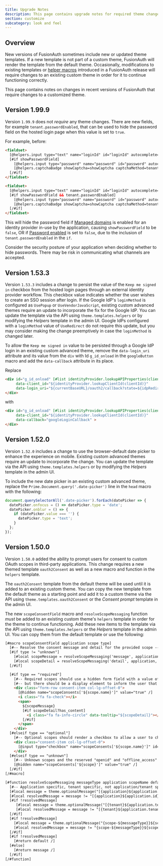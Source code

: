 ```yaml
---
title: Upgrade Notes
description: This page contains upgrade notes for required theme changes in recent versions of FusionAuth.
section: customize
subcategory: look and feel
---
```


## Overview

New versions of FusionAuth sometimes include new or updated theme templates. If a new template is not part of a custom theme, FusionAuth will render the template from the default theme. Occasionally, modifications to existing templates or [helper macros](/docs/customize/look-and-feel/helpers) introduced in a FusionAuth release will require changes to an existing custom theme in order for it to continue functioning correctly.

This page contains notes on changes in recent versions of FusionAuth that require changes to a customized theme.

## Version 1.99.9

Version `1.99.9` does not *require* any theme changes. There are new fields, for example `tenant.passwordEnabled`, that can be used to hide the password field on the hosted login page when this value is set to `true`.

For example, before:

```html title="Before"
<fieldset>
  [@helpers.input type="text" name="loginId" id="loginId" autocomplete="username" autocapitalize="none" autocomplete="on" autocorrect="off" spellcheck="false" autofocus=(!loginId?has_content) placeholder=theme.message("loginId") leftAddon="user" disabled=(showPasswordField && hasDomainBasedIdentityProviders)/]
  [#if showPasswordField]
    [@helpers.input type="password" name="password" id="password" autocomplete="current-password" autofocus=loginId?has_content placeholder=theme.message("password") leftAddon="lock"/]
    [@helpers.captchaBadge showCaptcha=showCaptcha captchaMethod=tenant.captchaConfiguration.captchaMethod siteKey=tenant.captchaConfiguration.siteKey/]
  [/#if]
</fieldset>
```

```html title="After"
<fieldset>
  [@helpers.input type="text" name="loginId" id="loginId" autocomplete="username" autocapitalize="none" autocomplete="on" autocorrect="off" spellcheck="false" autofocus=(!loginId?has_content) placeholder=theme.message("loginId") leftAddon="user" disabled=(showPasswordField && hasDomainBasedIdentityProviders)/]
  [#if showPasswordField && tenant.passwordEnabled]
    [@helpers.input type="password" name="password" id="password" autocomplete="current-password" autofocus=loginId?has_content placeholder=theme.message("password") leftAddon="lock"/]
    [@helpers.captchaBadge showCaptcha=showCaptcha captchaMethod=tenant.captchaConfiguration.captchaMethod siteKey=tenant.captchaConfiguration.siteKey/]
  [/#if]
</fieldset>
```

This will hide the password field if [Managed domains](/docs/lifecycle/authenticate-users/identity-providers/overview-oidc#managed-domains) is enabled for an identity provider in-use by the application, causing `showPasswordField` to be `false`, OR if [Password enabled](/docs/get-started/core-concepts/tenants#password) is set to `false`, due to the inclusion of `tenant.passwordEnabled` in the `if`.

<Aside type="caution">
  Consider the security posture of your application when deciding whether to hide passwords. There may be risk in communicating what channels are accepted.
</Aside>

## Version 1.53.3

Version `1.53.3` includes a change to persist the value of the `Keep me signed in` checkbox from the hosted login pages through an external identity provider workflow. This checkbox value indicates whether the user wishes to create an SSO session after login. If the Google IdP's `loginMethod` is configured as `UsePopup` or `UseVendorJavaScript`, existing custom advanced themes require an update to incorporate the fix for the Google IdP. You can update the template via the API using `theme.templates.helpers` or by modifying the *Helpers* template in the admin UI. Google IdPs configured with a `loginMethod` value of `UseRedirect` do not require this update, but you may consider making the change preemptively in case the `loginMethod` is changed later.

To allow the `Keep me signed in` value to be persisted through a Google IdP login in an existing custom advanced theme, remove the `data-login_uri` attribute and its value from the `div` with Id `g_id_onload` in the `googleButton` macro and add the `data-callback` attribute in its place.

Replace

```html
<div id="g_id_onload" [#list identityProvider.lookupAPIProperties(clientId)!{} as attribute, value] data-${attribute}="${value}" [/#list]
     data-client_id="${identityProvider.lookupClientId(clientId)}"
     data-login_uri="${currentBaseURL}/oauth2/callback?state=${idpRedirectState}&identityProviderId=${identityProvider.id}" >
</div>
```

with

```html
<div id="g_id_onload" [#list identityProvider.lookupAPIProperties(clientId)!{} as attribute, value] data-${attribute}="${value}" [/#list]
     data-client_id="${identityProvider.lookupClientId(clientId)}"
     data-callback="googleLoginCallback" >
</div>
```

## Version 1.52.0

Version `1.52.0` includes a change to use the browser-default date picker to enhance the experience on mobile. Existing custom advanced themes require an update to incorporate the change. You can update the template via the API using `theme.templates.helpers` or by modifying the *Helpers* template in the admin UI.

To include the new date picker in an existing custom advanced theme, replace the `Prime.Document.query('.date-picker')` line in the `head` macro with the following:

```javascript
document.querySelectorAll('.date-picker').forEach(datePicker => {
  datePicker.onfocus = () => datePicker.type = 'date';
  datePicker.onblur = () => {
    if (datePicker.value === '') {
      datePicker.type = 'text';
    }
  };
});
```

## Version 1.50.0

Version `1.50.0` added the ability to prompt users for consent to custom OAuth scopes in third-party applications. This change requires a new themed template `oauth2Consent` as well as a new macro and function in the `helpers` template.

The `oauth2Consent` template from the default theme will be used until it is added to an existing custom theme. You can copy the new template from the default theme as a starting point and add it to a custom theme via the API using `theme.templates.oauth2Consent` or the _Consent prompt_ template in the admin UI.

The new `scopeConsentField` macro and `resolveScopeMessaging` function *must* be added to an existing custom theme's `helpers` template in order for the theme to continue functioning. Add these new items to the template via the API using `theme.templates.helpers` or the *Helpers* template in the admin UI. You can copy them from the default template or use the following:

```html
[#macro scopeConsentField application scope type]
  [#-- Resolve the consent message and detail for the provided scope --]
  [#if type != "unknown"]
    [#local scopeMessage = resolveScopeMessaging('message', application, scope.name, scope.defaultConsentMessage!scope.name) /]
    [#local scopeDetail = resolveScopeMessaging('detail', application, scope.name, scope.defaultConsentDetail!'') /]
  [/#if]

  [#if type == "required"]
    [#-- Required scopes should use a hidden form field with a value of "true". The user cannot change this selection, --]
    [#-- but there should be a display element to inform the user that they must consent to the scopes to continue. --]
    <div class="form-row consent-item col-lg-offset-0">
      [@hidden name="scopeConsents['${scope.name}']" value="true" /]
      <i class="fa fa-check"></i>
      <span>
        ${scopeMessage}
        [#if scopeDetail?has_content]
          <i class="fa fa-info-circle" data-tooltip="${scopeDetail}"></i>
        [/#if]
      </span>
    </div>
  [#elseif type == "optional"]
    [#-- Optional scopes should render a checkbox to allow a user to change their selection. The available values should be "true" and "false" --]
    <div class="consent-item col-lg-offset-0">
      [@input type="checkbox" name="scopeConsents['${scope.name}']" id="${scope.name}" label=scopeMessage value="true" uncheckedValue="false" tooltip=scopeDetail /]
    </div>
  [#elseif type == "unknown"]
    [#-- Unknown scopes and the reserved "openid" and "offline_access" scopes are considered required and do not have an associated display element. --]
    [@hidden name="scopeConsents['${scope}']" value="true" /]
  [/#if]
[/#macro]

[#function resolveScopeMessaging messageType application scopeName default]
  [#-- Application specific, tenant specific, not application/tenant specific, then default --]
  [#local message = theme.optionalMessage("[{application}${application.id}]{scope-${messageType}}${scopeName}") /]
  [#local resolvedMessage = message != "[{application}${application.id}]{scope-${messageType}}${scopeName}" /]
  [#if !resolvedMessage]
     [#local message = theme.optionalMessage("[{tenant}${application.tenantId}]{scope-${messageType}}${scopeName}") /]
     [#local resolvedMessage = message != "[{tenant}${application.tenantId}]{scope-${messageType}}${scopeName}" /]
  [/#if]
  [#if !resolvedMessage]
    [#local message = theme.optionalMessage("{scope-${messageType}}${scopeName}") /]
    [#local resolvedMessage = message != "{scope-${messageType}}${scopeName}" /]
  [/#if]
  [#if !resolvedMessage]
    [#return default /]
  [#else]
    [#return message /]
  [/#if]
[/#function]
```
